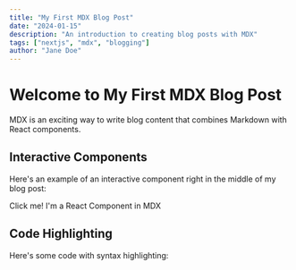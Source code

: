 ---
title: "My First MDX Blog Post"
date: "2024-01-15"
description: "An introduction to creating blog posts with MDX"
tags: ["nextjs", "mdx", "blogging"]
author: "Jane Doe"
---

# Welcome to My First MDX Blog Post

MDX is an exciting way to write blog content that combines Markdown with React components.

## Interactive Components

Here's an example of an interactive component right in the middle of my blog post:


  Click me! I'm a React Component in MDX

## Code Highlighting

Here's some code with syntax highlighting:
